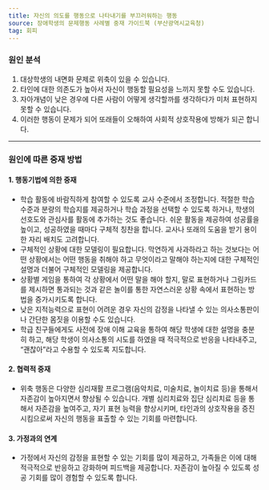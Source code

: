 ```yaml
---
title: 자신의 의도를 행동으로 나타내기를 부끄러워하는 행동
source: 장애학생의 문제행동 사례별 중재 가이드북 (부산광역시교육청)
tag: 회피
---
```


### 원인 분석

1. 대상학생의 내면화 문제로 위축이 있을 수 있습니다.
2. 타인에 대한 의존도가 높아서 자신이 행동할 필요성을 느끼지 못할 수도 있습니다.
3. 자아개념이 낮은 경우에 다른 사람이 어떻게 생각할까를 생각하다가 미처 표현하지 못할 수 있습니다.
4. 이러한 행동이 문제가 되어 또래들이 오해하여 사회적 상호작용에 방해가 되곤 합니다.

---

### 원인에 따른 중재 방법

#### 1. 행동기법에 의한 중재

- 학습 활동에 바람직하게 참여할 수 있도록 교사 수준에서 조정합니다. 적절한 학습 수준과 분량의 학습지를 제공하거나 학습 과정을 선택할 수 있도록 하거나, 학생의 선호도와 관심사를 활동에 추가하는 것도 좋습니다. 쉬운 활동을 제공하여 성공률을 높이고, 성공하였을 때마다 구체적 칭찬을 합니다. 교사나 또래의 도움을 받기 용이한 자리 배치도 고려합니다.
- 구체적인 상황에 대한 모델링이 필요합니다. 막연하게 사과하라고 하는 것보다는 어떤 상황에서는 어떤 행동을 취해야 하고 무엇이라고 말해야 하는지에 대한 구체적인 설명과 더불어 구체적인 모델링을 제공합니다.
- 상황별 게임을 통하여 각 상황에서 어떤 말을 해야 할지, 말로 표현하거나 그림카드를 제시하면 통과되는 것과 같은 놀이를 통한 자연스러운 상황 속에서 표현하는 방법을 증가시키도록 합니다.
- 낮은 지적능력으로 표현이 어려운 경우 자신의 감정을 나타낼 수 있는 의사소통판이나 간단한 몸짓을 이용할 수도 있습니다.
- 학급 친구들에게도 사전에 장애 이해 교육을 통하여 해당 학생에 대한 설명을 충분히 하고, 해당 학생이 의사소통의 시도를 하였을 때 적극적으로 반응을 나타내주고, “괜찮아”라고 수용할 수 있도록 지도합니다.

#### 2. 협력적 중재

- 위축 행동은 다양한 심리재활 프로그램(음악치료, 미술치료, 놀이치료 등)을 통해서 자존감이 높아지면서 향상될 수 있습니다. 개별 심리치료와 집단 심리치료 등을 통해서 자존감을 높여주고, 자기 표현 능력을 향상시키며, 타인과의 상호작용을 증진시킴으로써 자신의 행동을 표출할 수 있는 기회를 마련합니다.

#### 3. 가정과의 연계

- 가정에서 자신의 감정을 표현할 수 있는 기회를 많이 제공하고, 가족들은 이에 대해 적극적으로 반응하고 강화하며 피드백을 제공합니다. 자존감이 높아질 수 있도록 성공 기회를 많이 경험할 수 있도록 합니다.
